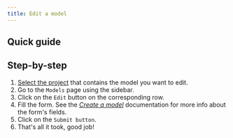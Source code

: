 ```yaml
---
title: Edit a model
---
```


## Quick guide
<VideoPlayer src="../../medias/webm/edit-a-model.webm"/>

## Step-by-step
1. [Select the project](../projects/select-a-project.mdx) that contains the model you want to edit.
2. Go to the `Models` page using the sidebar.
3. Click on the `Edit` button on the corresponding row.
4. Fill the form. See the [*Create a model*](create-a-model#fill-the-form) documentation for more info about the form's fields.
5. Click on the `Submit button`.
6. That's all it took, good job!
